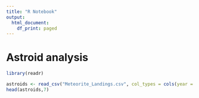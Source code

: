 ```yaml
---
title: "R Notebook"
output:
  html_document:
    df_print: paged
---
```



# Astroid analysis

```r
library(readr)
```


```r
astroids <- read_csv("Meteorite_Landings.csv", col_types = cols(year = col_character()))
head(astroids,7)
```

